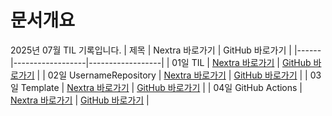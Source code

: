 # 문서개요
2025년 07월 TIL 기록입니다.
| 제목 | Nextra 바로가기 | GitHub 바로가기 |
|------|------------------|------------------|
| 01일 TIL | [Nextra 바로가기](/til/til-2025/til-07/01-TIL) | [GitHub 바로가기](https://github.com/MinHyeok-lee1/TIL/blob/main/2025/07/01-TIL.md) |
| 02일 UsernameRepository | [Nextra 바로가기](/til/til-2025/til-07/02-UsernameRepository) | [GitHub 바로가기](https://github.com/MinHyeok-lee1/TIL/blob/main/2025/07/02-UsernameRepository.md) |
| 03일 Template | [Nextra 바로가기](/til/til-2025/til-07/03-Template) | [GitHub 바로가기](https://github.com/MinHyeok-lee1/TIL/blob/main/2025/07/03-Template.md) |
| 04일 GitHub Actions | [Nextra 바로가기](/til/til-2025/til-07/04-GitHub-Actions) | [GitHub 바로가기](https://github.com/MinHyeok-lee1/TIL/blob/main/2025/07/04-GitHub-Actions.md) |
